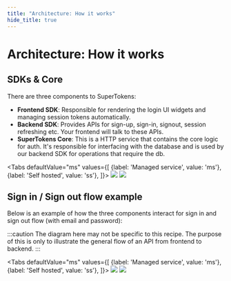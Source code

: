 ```yaml
---
title: "Architecture: How it works"
hide_title: true
---
```


<!-- COPY DOCS -->
<!-- ./community/architecture.mdx -->

# Architecture: How it works


## SDKs & Core
There are three components to SuperTokens:
- **Frontend SDK**: Responsible for rendering the login UI widgets and managing session tokens automatically.
- **Backend SDK**: Provides APIs for sign-up, sign-in, signout, session refreshing etc. Your frontend will talk to these APIs.
- **SuperTokens Core**: This is a HTTP service that contains the core logic for auth. It's responsible for interfacing with the database and is used by our backend SDK for operations that require the db.

<Tabs
defaultValue="ms"
values={[
{label: 'Managed service', value: 'ms'},
{label: 'Self hosted', value: 'ss'},
]}>
<TabItem value="ms">
<img src="/img/architecture/managed_service_generic.png" />
</TabItem>
<TabItem value="ss">
<img src="/img/architecture/self_hosted_generic.png" />
</TabItem>
</Tabs>

## Sign in / Sign out flow example

Below is an example of how the three components interact for sign in and sign out flow (with email and password):

:::caution
The diagram here may not be specific to this recipe. The purpose of this is only to illustrate the general flow of an API from frontend to backend.
:::

<Tabs
defaultValue="ms"
values={[
{label: 'Managed service', value: 'ms'},
{label: 'Self hosted', value: 'ss'},
]}>
<TabItem value="ms">
<img src="/img/architecture/managed_service.png" />
</TabItem>
<TabItem value="ss">
<img src="/img/architecture/self_hosted.png" />
</TabItem>
</Tabs>
